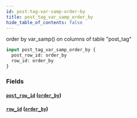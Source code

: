 ```yaml
---
id: post-tag-var-samp-order-by
title: post_tag_var_samp_order_by
hide_table_of_contents: false
---
```


order by var_samp() on columns of table "post_tag"

```graphql
input post_tag_var_samp_order_by {
  post_row_id: order_by
  row_id: order_by
}
```

### Fields

#### [`post_row_id`](#) ([`order_by`](../enums/order-by))

#### [`row_id`](#) ([`order_by`](../enums/order-by))
